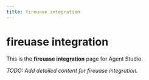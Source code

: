 ```yaml
---
title: fireuase integration
---
```


# fireuase integration

This is the **fireuase integration** page for Agent Studio.

_TODO: Add detailed content for fireuase integration._
